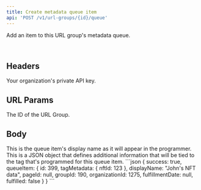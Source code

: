 ```yaml
---
title: Create metadata queue item
api: 'POST /v1/url-groups/{id}/queue'
---
```


Add an item to this URL group's metadata queue.

<br/>

## Headers
<ParamField header="API-Key" placeholder="Your Private API Key" type="string" required>
  Your organization's private API key.
</ParamField>

## URL Params
<ParamField path="id" placeholder="URL Group ID" type="string" required>
	The ID of the URL Group.
</ParamField>

## Body
<ParamField body="displayName" placeholder="John's NFT" type="string">
	This is the queue item's display name as it will appear in the programmer.
</ParamField>

<ParamField body="tagMetadata" placeholder="{ nftId: 123 }" type="string">
	This is a JSON object that defines additional information that will be tied to the tag that's programmed for this queue item.
</ParamField>

<ResponseExample>
```json
{
	success: true,
	queueItem: {
		id: 399,
		tagMetadata: {
			nftId: 123
		},
		displayName: "John's NFT data",
		pageId: null,
		groupId: 190,
		organizationId: 1275,
		fulfillmentDate: null,
		fulfilled: false
	}
}
```
</ResponseExample>